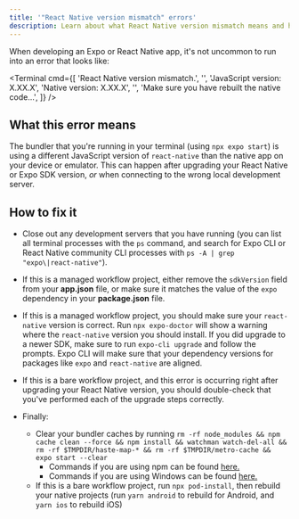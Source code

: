 ```yaml
---
title: '"React Native version mismatch" errors'
description: Learn about what React Native version mismatch means and how to resolve it in an Expo or React Native app.
---
```



When developing an Expo or React Native app, it's not uncommon to run into an error that looks like:

<Terminal
  cmd={[
    'React Native version mismatch.',
    '',
    'JavaScript version: X.XX.X',
    'Native version: X.XX.X',
    '',
    'Make sure you have rebuilt the native code...',
  ]}
/>

## What this error means

The bundler that you're running in your terminal (using `npx expo start`) is using a different JavaScript version of `react-native` than the native app on your device or emulator. This can happen after upgrading your React Native or Expo SDK version, _or_ when connecting to the wrong local development server.

## How to fix it

- Close out any development servers that you have running (you can list all terminal processes with the `ps` command, and search for Expo CLI or React Native community CLI processes with `ps -A | grep "expo\|react-native"`).

- If this is a managed workflow project, either remove the `sdkVersion` field from your **app.json** file, or make sure it matches the value of the `expo` dependency in your **package.json** file.

- If this is a managed workflow project, you should make sure your `react-native` version is correct. Run `npx expo-doctor` will show a warning where the `react-native` version you should install. If you did upgrade to a newer SDK, make sure to run `expo-cli upgrade` and follow the prompts. Expo CLI will make sure that your dependency versions for packages like `expo` and `react-native` are aligned.

- If this is a bare workflow project, and this error is occurring right after upgrading your React Native version, you should double-check that you've performed each of the upgrade steps correctly.

- Finally:
  - Clear your bundler caches by running `rm -rf node_modules && npm cache clean --force && npm install && watchman watch-del-all && rm -rf $TMPDIR/haste-map-* && rm -rf $TMPDIR/metro-cache && expo start --clear`
    - Commands if you are using npm can be found [here.](clear-cache-macos-linux)
    - Commands if you are using Windows can be found [here.](clear-cache-windows)
  - If this is a bare workflow project, run `npx pod-install`, then rebuild your native projects (run `yarn android` to rebuild for Android, and `yarn ios` to rebuild iOS)
